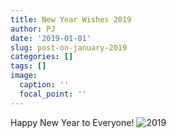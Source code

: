 ```yaml
---
title: New Year Wishes 2019
author: PJ
date: '2019-01-01'
slug: post-on-january-2019
categories: []
tags: []
image:
  caption: ''
  focal_point: ''
---
```


Happy New Year to Everyone!
![2019](/img/IMG_3506.PNG)